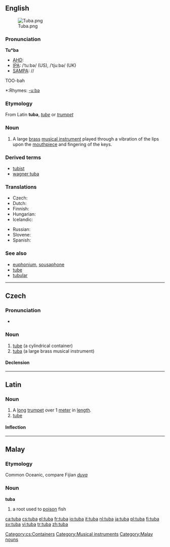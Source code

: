 {{see|túba}}
{{wikipedia}}
==English==
[[Image:Tuba.png|thumb]]

===Pronunciation===
'''Tu*ba'''
*[[AHD]]:
*[[IPA]]: /ˈtuːbə/ (US), /ˈtjuːbə/ (UK)
*[[SAMPA]]: //
TOO-bah
*:Rhymes: [[Rhymes:English:-uːbə|-uːbə]]

===Etymology===
From Latin '''tuba''', ''[[tube]]'' or ''[[trumpet]]''

===Noun===
{{en-noun}}

# A large [[brass]] [[musical instrument]] played through a vibration of the lips upon the [[mouthpiece]] and fingering of the keys.

===Derived terms===
*[[tubist]]
*[[wagner tuba]]

{{rfc-level|Translations at L3+}}

===Translations===
{{top}}
*Czech: {{t+|cs|tuba|f}}
*Dutch: {{t+|nl|tuba|m}}
*Finnish: {{t+|fi|tuuba}}
*Hungarian: {{t-|hu|tuba}}
*Icelandic: {{t-|is|túba|f}}
{{mid}}
*Russian: {{t+|ru|туба|f|tr=túba|sc=Cyrl}}
*Slovene: {{t-|sl|tuba|f}}
*Spanish: {{t-|es|tuba|f}}
{{bottom}}

===See also===
* [[euphonium]], [[sousaphone]]
* [[tube]]
* [[tubular]]

----

==Czech==

===Pronunciation===
* {{IPA|/tʊba/|lang=cs}}

===Noun===
{{cs-noun|g=f}}

# [[tube]] (a cylindrical container)
# [[#English|tuba]] (a large brass musical instrument)

====Declension====
{{cs-noun-decl|tuba|tuby|tubě|tubu|tubo|tubě|tubou |tuby|tub|tubám|tuby|tuby|tubách|tubami}}

[[Category:cs:Containers]]

----

==Latin==

===Noun===
{{la-noun|tuba|tubae|tubae|f|first}}

# A [[long]] [[trumpet]] over 1 [[meter]] in [[length]].
# [[tube]]

====Inflection====
{{ladecl1}}
{{la-decl-1st|tub}}

----

==Malay==

===Etymology===
Common Oceanic, compare Fijian ''[[duva]]''

===Noun===
'''tuba'''

# a root used to [[poison]] fish

[[Category:Musical instruments]]
[[Category:Malay nouns]]

[[ca:tuba]]
[[cs:tuba]]
[[el:tuba]]
[[fr:tuba]]
[[io:tuba]]
[[it:tuba]]
[[nl:tuba]]
[[ja:tuba]]
[[pl:tuba]]
[[fi:tuba]]
[[sv:tuba]]
[[vi:tuba]]
[[tr:tuba]]
[[zh:tuba]]